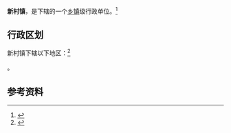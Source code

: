 {{中国乡级行政区|46/90/28/107/000}}

'''新村镇'''，是{{PRC admin/fullname|46/90/28/107/000|3}}下辖的一个[[乡镇|乡镇]]级行政单位。<ref>{{PRC admin/ref sgc|{{PRC admin/parent|46/90/28/107/000}}}}</ref>

== 行政区划 ==

新村镇下辖以下地区：<ref>{{PRC admin/ref sgc|46/90/28/107/000}}</ref>

{{PRC admin/children|46/90/28/107/000}}。

== 参考资料 ==

{{reflist}}

{{行政区划小作品}}
{{PRC admin/navcat|46/90/28/107/000}}